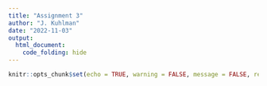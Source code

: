 ```yaml
---
title: "Assignment 3"
author: "J. Kuhlman"
date: "2022-11-03"
output: 
  html_document: 
    code_folding: hide
---
```


```r
knitr::opts_chunk$set(echo = TRUE, warning = FALSE, message = FALSE, results = FALSE)
```

```r

```

